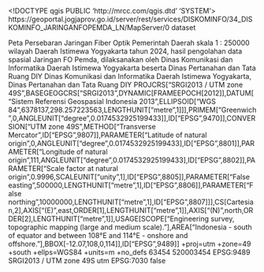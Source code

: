 <!DOCTYPE qgis PUBLIC 'http://mrcc.com/qgis.dtd' 'SYSTEM'>
<qgis version="3.34.15-Prizren">
  <identifier>https://geoportal.jogjaprov.go.id/server/rest/services/DISKOMINFO/34_DISKOMINFO_JARINGANFOPEMDA_LN/MapServer/0</identifier>
  <parentidentifier></parentidentifier>
  <language></language>
  <type>dataset</type>
  <title>geodatabase.sde.DIY_34_DISKOMINFO_JARINGANFOPEMDA_LN</title>
  <abstract>Peta Persebaran Jaringan Fiber Optik Pemerintah Daerah skala 1 : 250000 wilayah Daerah Istimewa Yogyakarta tahun 2024, hasil pengolahan data spasial Jaringan FO Pemda, dilaksanakan oleh Dinas Komunikasi dan Informatika Daerah Istimewa Yogyakarta beserta Dinas Pertanahan dan Tata Ruang DIY</abstract>
  <contact>
    <name></name>
    <organization></organization>
    <position></position>
    <voice></voice>
    <fax></fax>
    <email></email>
    <role></role>
  </contact>
  <links>
    <link name="Source" type="WWW:LINK" format="" url="https://geoportal.jogjaprov.go.id/server/rest/services/DISKOMINFO/34_DISKOMINFO_JARINGANFOPEMDA_LN/MapServer/0" description="" mimeType="" size=""/>
  </links>
  <dates/>
  <fees></fees>
  <rights>Dinas Komunikasi dan Informatika Daerah Istimewa Yogyakarta, Dinas Pertanahan dan Tata Ruang DIY</rights>
  <encoding></encoding>
  <crs>
    <spatialrefsys nativeFormat="Wkt">
      <wkt>PROJCRS["SRGI2013 / UTM zone 49S",BASEGEOGCRS["SRGI2013",DYNAMIC[FRAMEEPOCH[2012]],DATUM["Sistem Referensi Geospasial Indonesia 2013",ELLIPSOID["WGS 84",6378137,298.257223563,LENGTHUNIT["metre",1]]],PRIMEM["Greenwich",0,ANGLEUNIT["degree",0.0174532925199433]],ID["EPSG",9470]],CONVERSION["UTM zone 49S",METHOD["Transverse Mercator",ID["EPSG",9807]],PARAMETER["Latitude of natural origin",0,ANGLEUNIT["degree",0.0174532925199433],ID["EPSG",8801]],PARAMETER["Longitude of natural origin",111,ANGLEUNIT["degree",0.0174532925199433],ID["EPSG",8802]],PARAMETER["Scale factor at natural origin",0.9996,SCALEUNIT["unity",1],ID["EPSG",8805]],PARAMETER["False easting",500000,LENGTHUNIT["metre",1],ID["EPSG",8806]],PARAMETER["False northing",10000000,LENGTHUNIT["metre",1],ID["EPSG",8807]]],CS[Cartesian,2],AXIS["(E)",east,ORDER[1],LENGTHUNIT["metre",1]],AXIS["(N)",north,ORDER[2],LENGTHUNIT["metre",1]],USAGE[SCOPE["Engineering survey, topographic mapping (large and medium scale)."],AREA["Indonesia - south of equator and between 108°E and 114°E - onshore and offshore."],BBOX[-12.07,108,0,114]],ID["EPSG",9489]]</wkt>
      <proj4>+proj=utm +zone=49 +south +ellps=WGS84 +units=m +no_defs</proj4>
      <srsid>63454</srsid>
      <srid>520003454</srid>
      <authid>EPSG:9489</authid>
      <description>SRGI2013 / UTM zone 49S</description>
      <projectionacronym>utm</projectionacronym>
      <ellipsoidacronym>EPSG:7030</ellipsoidacronym>
      <geographicflag>false</geographicflag>
    </spatialrefsys>
  </crs>
  <extent>
    <spatial miny="9093890.63519999943673611" maxx="477936.52360000001499429" minx="397339.98979999998118728" minz="9999999999" maxy="9154429.19270000047981739" dimensions="2" crs="EPSG:9489" maxz="9999999999"/>
    <temporal>
      <period>
        <start></start>
        <end></end>
      </period>
    </temporal>
  </extent>
</qgis>
